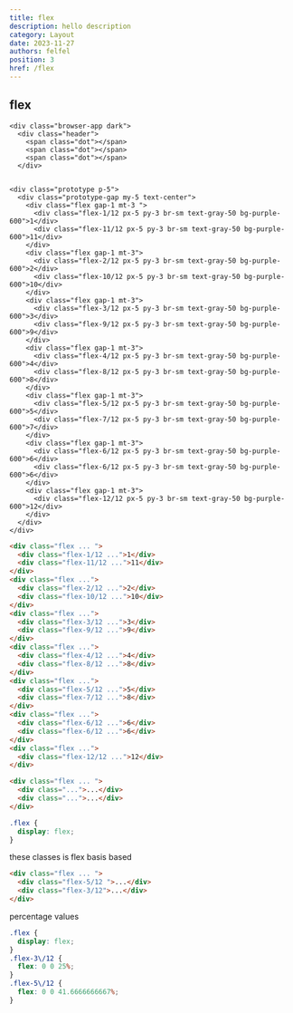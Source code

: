 ```yaml
---
title: flex
description: hello description
category: Layout
date: 2023-11-27
authors: felfel
position: 3
href: /flex
---
```


## flex

  <div>

    <div class="browser-app dark">
      <div class="header">
        <span class="dot"></span>
        <span class="dot"></span>
        <span class="dot"></span>
      </div>
      
    
    <div class="prototype p-5">
      <div class="prototype-gap my-5 text-center">
        <div class="flex gap-1 mt-3 ">
          <div class="flex-1/12 px-5 py-3 br-sm text-gray-50 bg-purple-600">1</div>
          <div class="flex-11/12 px-5 py-3 br-sm text-gray-50 bg-purple-600">11</div>
        </div>
        <div class="flex gap-1 mt-3">
          <div class="flex-2/12 px-5 py-3 br-sm text-gray-50 bg-purple-600">2</div>
          <div class="flex-10/12 px-5 py-3 br-sm text-gray-50 bg-purple-600">10</div>
        </div>
        <div class="flex gap-1 mt-3">
          <div class="flex-3/12 px-5 py-3 br-sm text-gray-50 bg-purple-600">3</div>
          <div class="flex-9/12 px-5 py-3 br-sm text-gray-50 bg-purple-600">9</div>
        </div>
        <div class="flex gap-1 mt-3">
          <div class="flex-4/12 px-5 py-3 br-sm text-gray-50 bg-purple-600">4</div>
          <div class="flex-8/12 px-5 py-3 br-sm text-gray-50 bg-purple-600">8</div>
        </div>
        <div class="flex gap-1 mt-3">
          <div class="flex-5/12 px-5 py-3 br-sm text-gray-50 bg-purple-600">5</div>
          <div class="flex-7/12 px-5 py-3 br-sm text-gray-50 bg-purple-600">7</div>
        </div>
        <div class="flex gap-1 mt-3">
          <div class="flex-6/12 px-5 py-3 br-sm text-gray-50 bg-purple-600">6</div>
          <div class="flex-6/12 px-5 py-3 br-sm text-gray-50 bg-purple-600">6</div>
        </div>
        <div class="flex gap-1 mt-3">
          <div class="flex-12/12 px-5 py-3 br-sm text-gray-50 bg-purple-600">12</div>
        </div>
      </div>
    </div>
  
  </div>

```html demo.html
<div class="flex ... ">
  <div class="flex-1/12 ...">1</div>
  <div class="flex-11/12 ...">11</div>
</div>
<div class="flex ...">
  <div class="flex-2/12 ...">2</div>
  <div class="flex-10/12 ...">10</div>
</div>
<div class="flex ...">
  <div class="flex-3/12 ...">3</div>
  <div class="flex-9/12 ...">9</div>
</div>
<div class="flex ...">
  <div class="flex-4/12 ...">4</div>
  <div class="flex-8/12 ...">8</div>
</div>
<div class="flex ...">
  <div class="flex-5/12 ...">5</div>
  <div class="flex-7/12 ...">8</div>
</div>
<div class="flex ...">
  <div class="flex-6/12 ...">6</div>
  <div class="flex-6/12 ...">6</div>
</div>
<div class="flex ...">
  <div class="flex-12/12 ...">12</div>
</div>
```


```html app.html focus=1:1
<div class="flex ... ">
  <div class="...">...</div>
  <div class="...">...</div>
</div>
```


```css output.css
.flex {
  display: flex;
}
```

these classes is flex basis based

```html app.html focus=2,3
<div class="flex ... ">
  <div class="flex-5/12 ">...</div>
  <div class="flex-3/12">...</div>
</div>

```

percentage values

```css output.css focus=1:9
.flex {
  display: flex;
}
.flex-3\/12 {
  flex: 0 0 25%;
}
.flex-5\/12 {
  flex: 0 0 41.6666666667%;
}
```

</div>